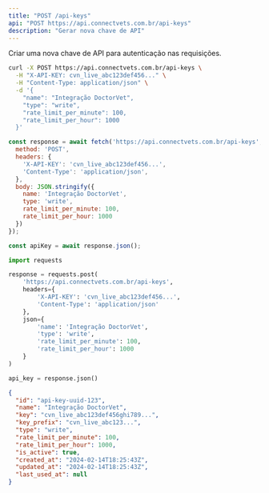 ```yaml
---
title: "POST /api-keys"
api: "POST https://api.connectvets.com.br/api-keys"
description: "Gerar nova chave de API"
---
```


Criar uma nova chave de API para autenticação nas requisições.

<RequestExample>

```bash cURL
curl -X POST https://api.connectvets.com.br/api-keys \
  -H "X-API-KEY: cvn_live_abc123def456..." \
  -H "Content-Type: application/json" \
  -d '{
    "name": "Integração DoctorVet",
    "type": "write",
    "rate_limit_per_minute": 100,
    "rate_limit_per_hour": 1000
  }'
```

```javascript
const response = await fetch('https://api.connectvets.com.br/api-keys', {
  method: 'POST',
  headers: {
    'X-API-KEY': 'cvn_live_abc123def456...',
    'Content-Type': 'application/json',
  },
  body: JSON.stringify({
    name: 'Integração DoctorVet',
    type: 'write',
    rate_limit_per_minute: 100,
    rate_limit_per_hour: 1000
  })
});

const apiKey = await response.json();
```

```python
import requests

response = requests.post(
    'https://api.connectvets.com.br/api-keys',
    headers={
        'X-API-KEY': 'cvn_live_abc123def456...',
        'Content-Type': 'application/json'
    },
    json={
        'name': 'Integração DoctorVet',
        'type': 'write',
        'rate_limit_per_minute': 100,
        'rate_limit_per_hour': 1000
    }
)

api_key = response.json()
```

</RequestExample>

<ResponseExample>

```json Response
{
  "id": "api-key-uuid-123",
  "name": "Integração DoctorVet",
  "key": "cvn_live_abc123def456ghi789...",
  "key_prefix": "cvn_live_abc123...",
  "type": "write",
  "rate_limit_per_minute": 100,
  "rate_limit_per_hour": 1000,
  "is_active": true,
  "created_at": "2024-02-14T18:25:43Z",
  "updated_at": "2024-02-14T18:25:43Z",
  "last_used_at": null
}
```

</ResponseExample> 